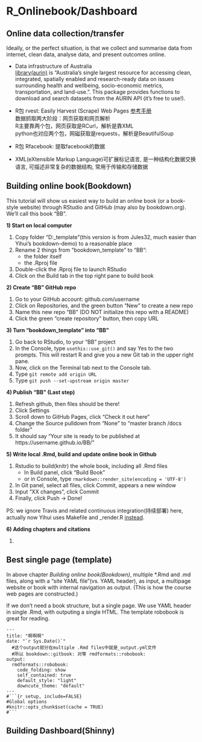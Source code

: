 # R_Onlinebook/Dashboard

## Online data collection/transfer  

Ideally, or the perfect situation, is that we collect and summarise data from internet, clean data, analyse data, and present outcomes online. 

- Data infrastructure of Australia  
[library(aurin)](https://aurin.org.au/resources/aurin-apis/) is "Australia's single largest resource for accessing clean, integrated, spatially enabled and research-ready data on issues surrounding health and wellbeing, socio-economic metrics, transportation, and land-use.". This package provides functions to download and search datasets from the AURIN API (it's free to use!).

- R包 rvest: Easily Harvest (Scrape) Web Pages [参考手册](http://cran.r-project.org/web/packages/rvest/index.html)  
数据抓取两大阶段：网页获取和网页解析  
     R主要靠两个包，网页获取是RCurl，解析是靠XML  
python也对应两个包，网磁获取是requests，解析是BeautifulSoup

- R包 Rfacebook: 提取facebook的数据

- XML(eXtensible Markup Language)可扩展标记语言, 是一种结构化数据交换语言, 可描述非常复杂的数据结构, 常用于传输和存储数据

## Building online book(Bookdown)

This tutorial will show us easiest way to build an online book (or a book-style website) through RStudio and GitHub (may also by bookdown.org). We'll call this book "BB".

**1) Start on local computer**

1. Copy folder "D:\R\bookdown_template"(this version is from Jules32, much easier than Yihui's bookdown-demo) to a reasonable place
1. Rename 2 things from "bookdown_template" to "BB":
    - the folder itself
    - the .Rproj file
1. Double-click the .Rproj file to launch RStudio 
1. Click on the Build tab in the top right pane to build book
    
**2) Create "BB" GitHub repo**

1. Go to your GitHub account: github.com/username
1. Click on Repositories, and the green button "New" to create a new repo
1. Name this new repo "BB" (DO NOT initialize this repo with a README)
1. Click the green "create repository" button, then copy URL

**3) Turn "bookdown_template" into "BB"**

1. Go back to RStudio, to your "BB" project
1. In the Console, type `usethis::use_git()` and say Yes to the two prompts. This will restart R and give you a new Git tab in the upper right pane.
1. Now, click on the Terminal tab next to the Console tab. 
1. Type `git remote add origin URL`
1. Type `git push --set-upstream origin master`

**4) Publish "BB" (Last step)**

1. Refresh github, then files should be there! 
1. Click Settings
1. Scroll down to GitHub Pages, click "Check it out here"
1. Change the Source pulldown from "None" to "master branch /docs folder"
1. It should say "Your site is ready to be published at https://username.github.io/BB/"

**5) Write local .Rmd, build and update online book in Github**

1. Rstudio to build(knitr) the whole book, including all .Rmd files
    - In Build panel, click "Build Book"
    - or in Console, type `rmarkdown::render_site(encoding = 'UTF-8')`
1. In Git panel, select all files, click Commit, appears a new window
1. Input "XX changes", click Commit
1. Finally, click Push -> Done!

PS: we ignore Travis and related continuous integration(持续部署) here, actually now Yihui uses Makefile and _render.R [instead](https://github.com/rstudio/bookdown/tree/main/inst/examples). 

**6) Adding chapters and citations**

1. 

## Best single page (template)

In above chapter *Building online book(Bookdown)*, multiple *.Rmd and .md files, along with a “site YAML file”(vs. YAML header), as input, a multipage website or book with internal navigation as output. (This is how the course web pages are constructed.)

If we don't need a book structure, but a single page. 
We use YAML header in single .Rmd, with outputing a single HTML. 
The template robobook is great for reading. 
```
---
title: "啊啊啊"
date: "`r Sys.Date()`"
  #这个output部分在multiple .Rmd files中就是_output.yml文件
  #所以 bookdown::gitbook: 对等 rmdformats::robobook:
output:   
  rmdformats::robobook:
    code_folding: show
    self_contained: true
    default_style: "light"
    downcute_theme: "default"
---
#```{r setup, include=FALSE}
#Global options
#knitr::opts_chunk$set(cache = TRUE)
#```
```


## Building Dashboard(Shinny)



